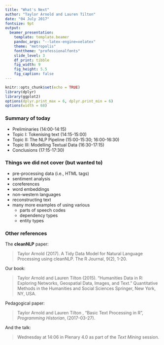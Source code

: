 ```yaml
---
title: "What's Next"
author: "Taylor Arnold and Lauren Tilton"
date: "04 July 2017"
fontsize: 9pt
output:
  beamer_presentation:
    template: template.beamer
    pandoc_args: "--latex-engine=xelatex"
    theme: "metropolis"
    fonttheme: "professionalfonts"
    slide_level: 3
    df_print: tibble
    fig_width: 9
    fig_height: 5.5
    fig_caption: false
---
```


```r
knitr::opts_chunk$set(echo = TRUE)
library(dplyr)
library(ggplot2)
options(dplyr.print_max = 6, dplyr.print_min = 6)
options(width = 68)
```

### Summary of today

- Preliminaries (14:00-14:15)
- Topic I: Tokenising text (14:15-15:00)
- Topic II: The NLP Pipeline (15:00-15:30; 16:00-16:30)
- Topic III: Modelling Textual Data (16:30-17:15)
- Conclusions (17:15-17:30)

### Things we did not cover (but wanted to)

- pre-processing data (i.e., HTML tags)
- sentiment analysis
- coreferences
- word embeddings
- non-western languages
- reconstructing text
- many more examples of using various
    - parts of speech codes
    - dependency types
    - entity types

### Other references

The **cleanNLP** paper:

>  Taylor Arnold (2017). A Tidy Data Model for Natural Language
>  Processing using cleanNLP. The R Journal, 9(2), 1-20.

Our book:

> Taylor Arnold and Lauren Tilton (2015).
> "Humanities Data in R: Exploring Networks, Geospatial Data, Images, and Text."
> Quantitative Methods in the Humanities and Social Sciences
> Springer, New York, NY, USA.

Pedagogical paper:

> Taylor Arnold and Lauren Tilton , "Basic Text Processing in R",
> *Programming Historian*, (2017-03-27).

And the talk:

> Wednesday at 14:06 in Plenary 4.0 as part of the *Text Mining*
> session.



